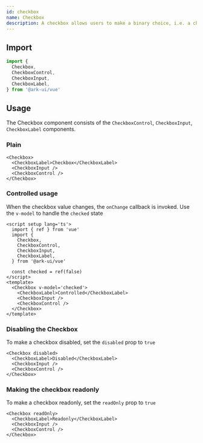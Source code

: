 ```yaml
---
id: checkbox
name: Checkbox
description: A checkbox allows users to make a binary choice, i.e. a choice between one of two possible mutually exclusive options.
---
```


## Import

```ts
import {
  Checkbox,
  CheckboxControl,
  CheckboxInput,
  CheckboxLabel,
} from '@ark-ui/vue'
```

## Usage

The Checkbox component consists of the `CheckboxControl`, `CheckboxInput`, `CheckboxLabel`
components.

### Plain

```tsx
<Checkbox>
  <CheckboxLabel>Checkbox</CheckboxLabel>
  <CheckboxInput />
  <CheckboxControl />
</Checkbox>
```

### Controlled usage

When the checkbox value changes, the `onChange` callback is invoked.
Use the `v-model` to handle the `checked` state

```tsx
<script setup lang='ts'>
  import { ref } from 'vue'
  import {
    Checkbox,
    CheckboxControl,
    CheckboxInput,
    CheckboxLabel,
  } from '@ark-ui/vue'

  const checked = ref(false)
</script>
<template>
  <Checkbox v-model='checked'>
    <CheckboxLabel>Controlled</CheckboxLabel>
    <CheckboxInput />
    <CheckboxControl />
  </Checkbox>
</template>
```

### Disabling the Checkbox

To make a checkbox disabled, set the `disabled` prop to `true`

```tsx
<Checkbox disabled>
  <CheckboxLabel>Disabled</CheckboxLabel>
  <CheckboxInput />
  <CheckboxControl />
</Checkbox>
```

### Making the checkbox readonly

To make a checkbox readonly, set the `readOnly` prop to `true`

```tsx
<Checkbox readOnly>
  <CheckboxLabel>Readonly</CheckboxLabel>
  <CheckboxInput />
  <CheckboxControl />
</Checkbox>
```
